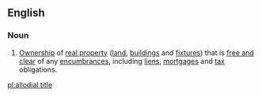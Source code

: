 ==English==

===Noun===
{{en-noun|head=[[allodial]] [[title]]}}
# {{context|property law}} [[ownership|Ownership]] of [[real property]] ([[land]], [[building]]s and [[fixtures]]) that is [[free and clear]] of any [[encumbrances]], including [[lien]]s, [[mortgage]]s and [[tax]] obligations.

[[pl:allodial title]]